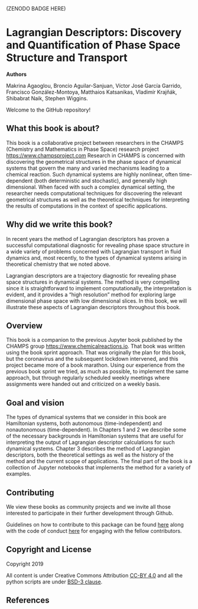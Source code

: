 (ZENODO BADGE HERE)

# Lagrangian Descriptors: Discovery and Quantification of Phase Space Structure and Transport

**Authors**

Makrina Agaoglou, Broncio Aguilar-Sanjuan, Víctor José García Garrido, Francisco González-Montoya, Matthaios Katsanikas, Vladimír Krajňák, Shibabrat Naik, Stephen Wiggins.

Welcome to the GitHub repository! 

## What this book is about?

This book is a collaborative project between researchers in the CHAMPS (Chemistry and Mathematics in Phase Space) research project <https://www.champsproject.com>
Research in CHAMPS is concerned with discovering the geometrical structures in the phase space of dynamical systems that govern the many and varied mechanisms leading to a chemical reaction.  Such dynamical systems are highly nonlinear, often time-dependent (both deterministic and stochastic), and generally high dimensional.  When faced with such a complex dynamical setting, the researcher needs computational techniques for discovering the relevant geometrical structures as well as the theoretical techniques for interpreting the results of computations in the context of specific applications.

## Why did we write this book?

In recent years the method of Lagrangian descriptors has proven a successful computational diagnostic for revealing phase space structure in a wide variety of problems concerned with Lagrangian transport in fluid dynamics and, most recently, to the types of dynamical systems arising in theoretical chemistry that we noted above.

Lagrangian descriptors are a trajectory diagnostic for revealing phase space structures in dynamical systems. The method is very compelling since it is straightforward to implement computationally, the interpretation is evident, and it provides a “high resolution” method for exploring large dimensional phase space with low dimensional slices. In this book, we will illustrate these aspects of Lagrangian descriptors throughout this book.

## Overview

This book is a companion to the previous Jupyter book published by the CHAMPS group <https://www.chemicalreactions.io>. That book was written using the book sprint approach. That was originally the plan for this book, but the coronavirus and the subsequent lockdown intervened, and this project became more of a book marathon. Using our experience from the previous book sprint we tried, as much as possible, to implement the same approach, but through regularly scheduled weekly meetings where assignments were handed out and criticized on a weekly basis.

## Goal and vision

The types of dynamical systems that we consider in this book are Hamiltonian systems, both autonomous (time-independent) and nonautonomous (time-dependent). In Chapters 1 and 2 we describe some of the necessary backgrounds in Hamiltonian systems that are useful for interpreting the output of Lagrangian descriptor calculations for such dynamical systems.  Chapter 3 describes the method of Lagrangian descriptors, both the theoretical settings as well as the history of the method and the current scope of applications. The final part of the book is a collection of Jupyter notebooks that implements the method for a variety of examples.


## Contributing
We view these books as community projects and we invite all those interested to participate in their further development through Github.

Guidelines on how to contribute to this package can be found  [here](https://github.com/champsproject/chem_react_dyn/blob/docs/docs/contributing.md) along with the code of conduct [here](https://github.com/champsproject/chem_react_dyn/blob/docs/docs/CODE_OF_CONDUCT.md) for engaging with the fellow contributors.


## Copyright and License
Copyright 2019

All content is under Creative Commons Attribution [CC-BY 4.0](https://creativecommons.org/licenses/by/4.0/legalcode.txt) and all the python scripts are under [BSD-3 clause](https://github.com/champsproject/chem_react_dyn/blob/docs/docs/LICENSE).

## References



